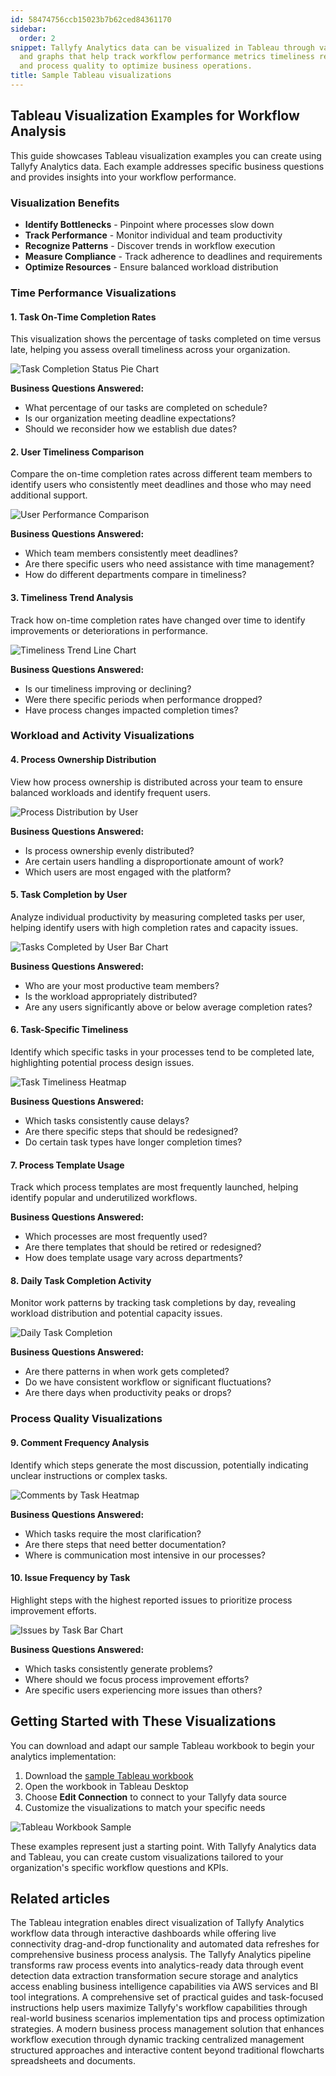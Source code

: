```yaml
---
id: 58474756ccb15023b7b62ced84361170
sidebar:
  order: 2
snippet: Tallyfy Analytics data can be visualized in Tableau through various charts
  and graphs that help track workflow performance metrics timeliness resource allocation
  and process quality to optimize business operations.
title: Sample Tableau visualizations
---
```


## Tableau Visualization Examples for Workflow Analysis

This guide showcases Tableau visualization examples you can create using Tallyfy Analytics data. Each example addresses specific business questions and provides insights into your workflow performance.

### Visualization Benefits

- **Identify Bottlenecks** - Pinpoint where processes slow down
- **Track Performance** - Monitor individual and team productivity
- **Recognize Patterns** - Discover trends in workflow execution
- **Measure Compliance** - Track adherence to deadlines and requirements
- **Optimize Resources** - Ensure balanced workload distribution

### Time Performance Visualizations

#### 1. Task On-Time Completion Rates

This visualization shows the percentage of tasks completed on time versus late, helping you assess overall timeliness across your organization.

![Task Completion Status Pie Chart](https://screenshots.tallyfy.com/tableau-samples-1.jpg)

**Business Questions Answered:**
- What percentage of our tasks are completed on schedule?
- Is our organization meeting deadline expectations?
- Should we reconsider how we establish due dates?

#### 2. User Timeliness Comparison

Compare the on-time completion rates across different team members to identify users who consistently meet deadlines and those who may need additional support.

![User Performance Comparison](https://screenshots.tallyfy.com/tableau-samples-2.jpg)

**Business Questions Answered:**
- Which team members consistently meet deadlines?
- Are there specific users who need assistance with time management?
- How do different departments compare in timeliness?

#### 3. Timeliness Trend Analysis

Track how on-time completion rates have changed over time to identify improvements or deteriorations in performance.

![Timeliness Trend Line Chart](https://screenshots.tallyfy.com/tableau-samples-3.jpg)

**Business Questions Answered:**
- Is our timeliness improving or declining?
- Were there specific periods when performance dropped?
- Have process changes impacted completion times?

### Workload and Activity Visualizations

#### 4. Process Ownership Distribution

View how process ownership is distributed across your team to ensure balanced workloads and identify frequent users.

![Process Distribution by User](https://screenshots.tallyfy.com/tableau-samples-4.jpg)

**Business Questions Answered:**
- Is process ownership evenly distributed?
- Are certain users handling a disproportionate amount of work?
- Which users are most engaged with the platform?

#### 5. Task Completion by User

Analyze individual productivity by measuring completed tasks per user, helping identify users with high completion rates and capacity issues.

![Tasks Completed by User Bar Chart](https://screenshots.tallyfy.com/tableau-samples-5.jpg)

**Business Questions Answered:**
- Who are your most productive team members?
- Is the workload appropriately distributed?
- Are any users significantly above or below average completion rates?

#### 6. Task-Specific Timeliness

Identify which specific tasks in your processes tend to be completed late, highlighting potential process design issues.

![Task Timeliness Heatmap](https://screenshots.tallyfy.com/tableau-samples-6.jpg)

**Business Questions Answered:**
- Which tasks consistently cause delays?
- Are there specific steps that should be redesigned?
- Do certain task types have longer completion times?

#### 7. Process Template Usage

Track which process templates are most frequently launched, helping identify popular and underutilized workflows.

**Business Questions Answered:**
- Which processes are most frequently used?
- Are there templates that should be retired or redesigned?
- How does template usage vary across departments?

#### 8. Daily Task Completion Activity

Monitor work patterns by tracking task completions by day, revealing workload distribution and potential capacity issues.

![Daily Task Completion](https://screenshots.tallyfy.com/tableau-samples-7.jpg)

**Business Questions Answered:**
- Are there patterns in when work gets completed?
- Do we have consistent workflow or significant fluctuations?
- Are there days when productivity peaks or drops?

### Process Quality Visualizations

#### 9. Comment Frequency Analysis

Identify which steps generate the most discussion, potentially indicating unclear instructions or complex tasks.

![Comments by Task Heatmap](https://screenshots.tallyfy.com/tableau-samples-8.jpg)

**Business Questions Answered:**
- Which tasks require the most clarification?
- Are there steps that need better documentation?
- Where is communication most intensive in our processes?

#### 10. Issue Frequency by Task

Highlight steps with the highest reported issues to prioritize process improvement efforts.

![Issues by Task Bar Chart](https://screenshots.tallyfy.com/tableau-samples-9.jpg)

**Business Questions Answered:**
- Which tasks consistently generate problems?
- Where should we focus process improvement efforts?
- Are specific users experiencing more issues than others?

## Getting Started with These Visualizations

You can download and adapt our sample Tableau workbook to begin your analytics implementation:

1. Download the [sample Tableau workbook](https://screenshots.tallyfy.com/SAMPLE-WORKBOOK---Athena.zip)
2. Open the workbook in Tableau Desktop
3. Choose **Edit Connection** to connect to your Tallyfy data source
4. Customize the visualizations to match your specific needs

![Tableau Workbook Sample](https://screenshots.tallyfy.com/tableau-samples-10.jpg)

These examples represent just a starting point. With Tallyfy Analytics data and Tableau, you can create custom visualizations tailored to your organization's specific workflow questions and KPIs.


## Related articles
<CardGrid>
<LinkTitleCard header="<b>Analytics > Tableau</b>" href="/products/pro/integrations/analytics/tableau/" > The Tableau integration enables direct visualization of Tallyfy Analytics workflow data through interactive dashboards while offering live connectivity drag-and-drop functionality and automated data refreshes for comprehensive business process analysis. </LinkTitleCard>
<LinkTitleCard header="<b>Analytics > How Tallyfy Analytics works</b>" href="/products/pro/integrations/analytics/how-does-tallyfy-analytics-process-my-data/" > The Tallyfy Analytics pipeline transforms raw process events into analytics-ready data through event detection data extraction transformation secure storage and analytics access enabling business intelligence capabilities via AWS services and BI tool integrations. </LinkTitleCard>
<LinkTitleCard header="<b>Tutorials > How-to guides</b>" href="/products/pro/tutorials/how-to/" > A comprehensive set of practical guides and task-focused instructions help users maximize Tallyfy's workflow capabilities through real-world business scenarios implementation tips and process optimization strategies. </LinkTitleCard>
<LinkTitleCard header="<b>Tracking And Tasks > Comparison with flowcharts and spreadsheets</b>" href="/products/pro/tracking-and-tasks/can-i-build-a-flowchart-in-tallyfy/" > A modern business process management solution that enhances workflow execution through dynamic tracking centralized management structured approaches and interactive content beyond traditional flowcharts spreadsheets and documents. </LinkTitleCard>
</CardGrid>